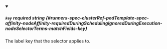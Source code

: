 
<details className="config-field" data-expandable="false" open>
<summary>

##### `key` <span className="config-field-required" data-required="true">required</span> <span className="config-field-type">string</span> <span className="config-field-default"></span> <span className="config-field-enum"></span> {#runners-spec-clusterRef-podTemplate-spec-affinity-nodeAffinity-requiredDuringSchedulingIgnoredDuringExecution-nodeSelectorTerms-matchFields-key}

The label key that the selector applies to.

</summary>



</details>
